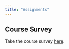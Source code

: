 ```yaml
---
title: "Assignments"
---
```


## Course Survey

Take the course survey [here](https://american.co1.qualtrics.com/jfe/form/SV_9TVxBqHAH5hjKxo){target="_blank"}.
